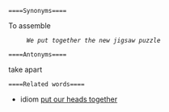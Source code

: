  ====Synonyms====
To assemble 
      ''We put together the new jigsaw puzzle''

 ====Antonyms====
take apart

 ====Related words====
*idiom [[put our heads together]]